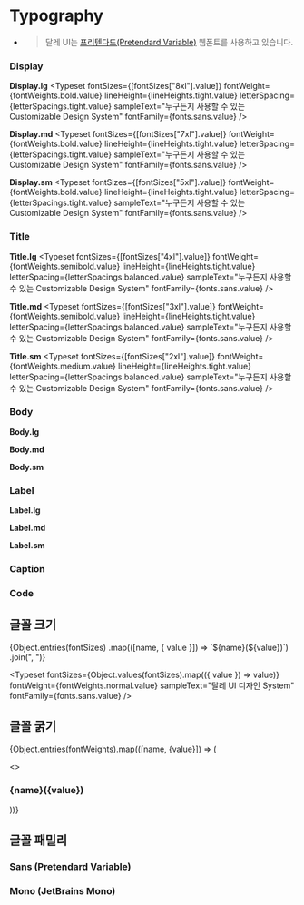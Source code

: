 
# Typography

- > 달레 UI는 [프리텐다드(Pretendard Variable)](https://github.com/orioncactus/pretendard) 웹폰트를 사용하고 있습니다.

### Display

**Display.lg**
<Typeset
  fontSizes={[fontSizes["8xl"].value]}
  fontWeight={fontWeights.bold.value}
  lineHeight={lineHeights.tight.value}
  letterSpacing={letterSpacings.tight.value}
  sampleText="누구든지 사용할 수 있는 Customizable Design System"
  fontFamily={fonts.sans.value}
/>

**Display.md**
<Typeset
  fontSizes={[fontSizes["7xl"].value]}
  fontWeight={fontWeights.bold.value}
  lineHeight={lineHeights.tight.value}
  letterSpacing={letterSpacings.tight.value}
  sampleText="누구든지 사용할 수 있는 Customizable Design System"
  fontFamily={fonts.sans.value}
/>

**Display.sm**
<Typeset
  fontSizes={[fontSizes["5xl"].value]}
  fontWeight={fontWeights.bold.value}
  lineHeight={lineHeights.tight.value}
  letterSpacing={letterSpacings.tight.value}
  sampleText="누구든지 사용할 수 있는 Customizable Design System"
  fontFamily={fonts.sans.value}
/>

### Title

**Title.lg**
<Typeset
  fontSizes={[fontSizes["4xl"].value]}
  fontWeight={fontWeights.semibold.value}
  lineHeight={lineHeights.tight.value}
  letterSpacing={letterSpacings.balanced.value}
  sampleText="누구든지 사용할 수 있는 Customizable Design System"
  fontFamily={fonts.sans.value}
/>

**Title.md**
<Typeset
  fontSizes={[fontSizes["3xl"].value]}
  fontWeight={fontWeights.semibold.value}
  lineHeight={lineHeights.tight.value}
  letterSpacing={letterSpacings.balanced.value}
  sampleText="누구든지 사용할 수 있는 Customizable Design System"
  fontFamily={fonts.sans.value}
/>

**Title.sm**
<Typeset
  fontSizes={[fontSizes["2xl"].value]}
  fontWeight={fontWeights.medium.value}
  lineHeight={lineHeights.tight.value}
  letterSpacing={letterSpacings.balanced.value}
  sampleText="누구든지 사용할 수 있는 Customizable Design System"
  fontFamily={fonts.sans.value}
/>

### Body

**Body.lg**
<Typeset
  fontSizes={[fontSizes.lg.value]}
  fontWeight={fontWeights.normal.value}
  lineHeight={lineHeights.balanced.value}
  letterSpacing={letterSpacings.balanced.value}
  sampleText="누구든지 사용할 수 있는 Customizable Design System"
  fontFamily={fonts.sans.value}
/>

**Body.md**
<Typeset
  fontSizes={[fontSizes.md.value]}
  fontWeight={fontWeights.normal.value}
  lineHeight={lineHeights.balanced.value}
  letterSpacing={letterSpacings.balanced.value}
  sampleText="누구든지 사용할 수 있는 Customizable Design System"
  fontFamily={fonts.sans.value}
/>

**Body.sm**
<Typeset
  fontSizes={[fontSizes.sm.value]}
  fontWeight={fontWeights.semibold.value}
  lineHeight={lineHeights.balanced.value}
  letterSpacing={letterSpacings.balanced.value}
  sampleText="누구든지 사용할 수 있는 Customizable Design System"
  fontFamily={fonts.sans.value}
/>

### Label

**Label.lg**
<Typeset
  fontSizes={[fontSizes.lg.value]}
  fontWeight={fontWeights.medium.value}
  lineHeight={lineHeights.tight.value}
  letterSpacing={letterSpacings.balanced.value}
  sampleText="누구든지 사용할 수 있는 Customizable Design System"
  fontFamily={fonts.sans.value}
/>

**Label.md**
<Typeset
  fontSizes={[fontSizes.md.value]}
  fontWeight={fontWeights.medium.value}
  lineHeight={lineHeights.tight.value}
  letterSpacing={letterSpacings.balanced.value}
  sampleText="누구든지 사용할 수 있는 Customizable Design System"
  fontFamily={fonts.sans.value}
/>

**Label.sm**
<Typeset
  fontSizes={[fontSizes.sm.value]}
  fontWeight={fontWeights.medium.value}
  lineHeight={lineHeights.tight.value}
  letterSpacing={letterSpacings.balanced.value}
  sampleText="누구든지 사용할 수 있는 Customizable Design System"
  fontFamily={fonts.sans.value}
/>

### Caption
<Typeset
  fontSizes={[fontSizes.xs.value]}
  fontWeight={fontWeights.medium.value}
  lineHeight={lineHeights.tight.value}
  letterSpacing={letterSpacings.balanced.value}
  sampleText="누구든지 사용할 수 있는 Customizable Design System"
  fontFamily={fonts.sans.value}
/>

### Code
<Typeset
  fontSizes={[fontSizes.sm.value]}
  fontWeight={fontWeights.medium.value}
  lineHeight={lineHeights.balanced.value}
  letterSpacing={letterSpacings.balanced.value}
  sampleText="누구든지 사용할 수 있는 Customizable Design System"
  fontFamily={fonts.mono.value}
/>

## 글꼴 크기

<p>
  {Object.entries(fontSizes)
    .map(([name, { value }]) => `${name}(${value})`)
    .join(", ")}
</p>

<Typeset
  fontSizes={Object.values(fontSizes).map(({ value }) => value)}
  fontWeight={fontWeights.normal.value}
  sampleText="달레 UI 디자인 System"
  fontFamily={fonts.sans.value}
/>

## 글꼴 굵기


{Object.entries(fontWeights).map(([name, {value}]) => (

<>
  <h3>
    {name}({value})
  </h3>
  <Typeset
    fontSizes={[fontSizes.md.value]}
    fontWeight={value}
    sampleText="달레 UI 디자인 System"
    fontFamily={fonts.sans.value}
  />
</>
))}

## 글꼴 패밀리

### Sans (Pretendard Variable)
<Typeset
  fontSizes={[fontSizes.md.value]}
  fontWeight={fontWeights.normal.value}
  sampleText="깔끔하고 읽기 쉬운 본문용 폰트입니다."
  fontFamily={fonts.sans.value}
/>

### Mono (JetBrains Mono)
<Typeset
  fontSizes={[fontSizes.md.value]}
  fontWeight={fontWeights.normal.value}
  sampleText="const code = 'monospace font for code';"
  fontFamily={fonts.mono.value}
/> 